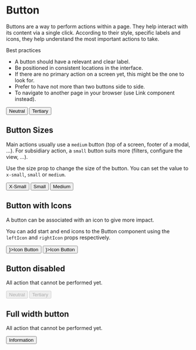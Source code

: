 

<Meta title="Design System/Atoms/Button" component={Button} />

# Button

Buttons are a way to perform actions within a page. They help interact with its content via a single click. According to their style, specific labels and icons, they help understand the most important actions to take.

Best practices

- A button should have a relevant and clear label.
- Be positioned in consistent locations in the interface.
- If there are no primary action on a screen yet, this might be the one to look for.
- Prefer to have not more than two buttons side to side.
- To navigate to another page in your browser (use Link component instead).

<Canvas>
  <Story name="Variants">
    <Button variant="neutral">Neutral</Button>
    <Button variant="tertiary">Tertiary</Button>
  </Story>
</Canvas>

## Button Sizes

Main actions usually use a `medium` button (top of a screen, footer of a modal, ...). For subsidiary action, a `small` button suits more (filters, configure the view, ...).

Use the size prop to change the size of the button. You can set the value to `x-small`, `small` or `medium`.

<Canvas>
  <Story name="Sizes">
    <Button size="x-small">X-Small</Button>
    <Button size="small">Small</Button>
    <Button size="medium">Medium</Button>
  </Story>
</Canvas>

## Button with Icons

A button can be associated with an icon to give more impact.

You can add start and end icons to the Button component using the `leftIcon` and `rightIcon` props respectively.

<Canvas>
  <Story name="Icons">
    <Button leftIcon={<BiInfoCircle />}>Icon Button</Button>
    <Button rightIcon={<BiInfoCircle />}>Icon Button</Button>
  </Story>
</Canvas>

## Button disabled

All action that cannot be performed yet.

<Canvas>
  <Story name="Disabled">
    <Button variant="neutral" disabled>
      Neutral
    </Button>
    <Button variant="tertiary" disabled>
      Tertiary
    </Button>
  </Story>
</Canvas>

## Full width button

All action that cannot be performed yet.

<Canvas>
  <Story name="Fullwidth">
    <Button fullWidth>Information</Button>
  </Story>
</Canvas>
